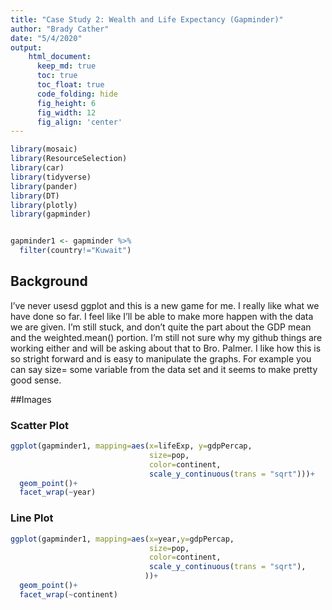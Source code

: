 ```yaml
---
title: "Case Study 2: Wealth and Life Expectancy (Gapminder)"
author: "Brady Cather"
date: "5/4/2020"
output:
    html_document:  
      keep_md: true
      toc: true
      toc_float: true
      code_folding: hide
      fig_height: 6
      fig_width: 12
      fig_align: 'center'
---
```


```r
library(mosaic)
library(ResourceSelection)
library(car)
library(tidyverse)
library(pander)
library(DT)
library(plotly)
library(gapminder)


gapminder1 <- gapminder %>% 
  filter(country!="Kuwait")

```


## Background
I've never usesd ggplot and this is a new game for me. I really like what we have done so far. I feel like I'll be able to make more happen with the data we are given. I'm still stuck, and don't quite the part about the GDP mean and the weighted.mean() portion. I'm still not sure why my github things are working either and will be asking about that to Bro. Palmer. I like how this is so stright forward and is easy to manipulate the graphs. For example you can say size= some variable from the data set and it seems to make pretty good sense. 

##Images

### Scatter Plot

```r

ggplot(gapminder1, mapping=aes(x=lifeExp, y=gdpPercap,
                               size=pop,
                               color=continent,
                               scale_y_continuous(trans = "sqrt")))+
  geom_point()+
  facet_wrap(~year)

```


### Line Plot

```r



ggplot(gapminder1, mapping=aes(x=year,y=gdpPercap, 
                               size=pop,
                               color=continent,
                               scale_y_continuous(trans = "sqrt"),
                              ))+
  geom_point()+
  facet_wrap(~continent)



```
